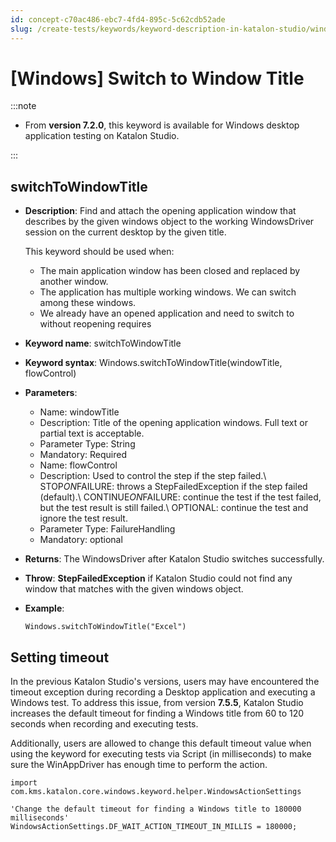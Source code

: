 ```yaml
---
id: concept-c70ac486-ebc7-4fd4-895c-5c62cdb52ade
slug: /create-tests/keywords/keyword-description-in-katalon-studio/windows-keywords/windows-switch-to-window-title
---
```


# \[Windows\] Switch to Window Title


:::note

-   From **version 7.2.0**, this keyword is available for Windows desktop application testing on Katalon Studio.


:::

## switchToWindowTitle

-   **Description**: Find and attach the opening application window that describes by the given windows object to the working WindowsDriver session on the current desktop by the given title.

    This keyword should be used when:

    -   The main application window has been closed and replaced by another window.
    -   The application has multiple working windows. We can switch among these windows.
    -   We already have an opened application and need to switch to without reopening requires
-   **Keyword name**: switchToWindowTitle

-   **Keyword syntax**: Windows.switchToWindowTitle\(windowTitle, flowControl\)
-   **Parameters**:

    -   Name: windowTitle
    -   Description: Title of the opening application windows. Full text or partial text is acceptable.
    -   Parameter Type: String
    -   Mandatory: Required
    -   Name: flowControl
    -   Description: Used to control the step if the step failed.\\ STOP*ON*FAILURE: throws a StepFailedException if the step failed \(default\).\\ CONTINUE*ON*FAILURE: continue the test if the test failed, but the test result is still failed.\\ OPTIONAL: continue the test and ignore the test result.
    -   Parameter Type: FailureHandling
    -   Mandatory: optional
-   **Returns**: The WindowsDriver after Katalon Studio switches successfully.
-   **Throw**: **StepFailedException** if Katalon Studio could not find any window that matches with the given windows object.
-   **Example**:

    ```
    Windows.switchToWindowTitle("Excel")
    
    ```


## Setting timeout

In the previous Katalon Studio's versions, users may have encountered the timeout exception during recording a Desktop application and executing a Windows test. To address this issue, from version **7.5.5**, Katalon Studio increases the default timeout for finding a Windows title from 60 to 120 seconds when recording and executing tests.

Additionally, users are allowed to change this default timeout value when using the keyword for executing tests via Script \(in milliseconds\) to make sure the WinAppDriver has enough time to perform the action.

```
import com.kms.katalon.core.windows.keyword.helper.WindowsActionSettings

'Change the default timeout for finding a Windows title to 180000 milliseconds'
WindowsActionSettings.DF_WAIT_ACTION_TIMEOUT_IN_MILLIS = 180000;

```
